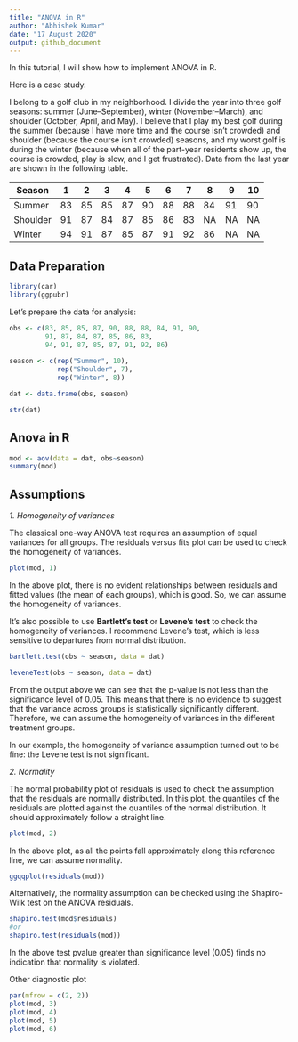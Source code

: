 ---
title: "ANOVA in R"
author: "Abhishek Kumar"
date: "17 August 2020"
output: github_document
---
In this tutorial, I will show how to implement ANOVA in R.

Here is a case study.

I belong to a golf club in my neighborhood. I divide the year into three golf 
seasons: summer (June–September), winter (November–March), and shoulder 
(October, April, and May). I believe that I play my best golf during the summer 
(because I have more time and the course isn’t crowded) and shoulder (because the 
course isn’t crowded) seasons, and my worst golf is during the winter (because 
when all of the part-year residents show up, the course is crowded, play is slow, 
and I get frustrated). Data from the last year are shown in the following table.


Season | 1 | 2 | 3 | 4 | 5 | 6 | 7 | 8 | 9 | 10
-------|---|---|---|---|---|---|---|---|---|---
Summer | 83 | 85 | 85 | 87 | 90 | 88 | 88 | 84 | 91 | 90
Shoulder | 91 | 87 | 84 | 87 | 85 | 86 | 83 | NA | NA | NA
Winter | 94 | 91 | 87 | 85 | 87 | 91 | 92 | 86 | NA | NA

## Data Preparation

```{r}
library(car)
library(ggpubr)
```


Let's prepare the data for analysis:

```{r}
obs <- c(83, 85, 85, 87, 90, 88, 88, 84, 91, 90,
         91, 87, 84, 87, 85, 86, 83,
         94, 91, 87, 85, 87, 91, 92, 86)
         
season <- c(rep("Summer", 10),
            rep("Shoulder", 7),
            rep("Winter", 8))

dat <- data.frame(obs, season)

str(dat)
```

## Anova in R

```{r}
mod <- aov(data = dat, obs~season)
summary(mod)
```

## Assumptions

*1. Homogeneity of variances*

The classical one-way ANOVA test requires an assumption of equal variances for 
all groups. The residuals versus fits plot can be used to check the homogeneity 
of variances.

```{r}
plot(mod, 1)
```

In the above plot, there is no evident relationships between residuals and fitted 
values (the mean of each groups), which is good. So, we can assume the homogeneity 
of variances.

It’s also possible to use **Bartlett’s test** or **Levene’s test** to check the 
homogeneity of variances. I recommend Levene’s test, which is less sensitive to 
departures from normal distribution. 

```{r}
bartlett.test(obs ~ season, data = dat)
```

```{r}
leveneTest(obs ~ season, data = dat)
```

From the output above we can see that the p-value is not less than the significance 
level of 0.05. This means that there is no evidence to suggest that the variance 
across groups is statistically significantly different. Therefore, we can assume 
the homogeneity of variances in the different treatment groups.

In our example, the homogeneity of variance assumption turned out to be fine: 
the Levene test is not significant.

*2. Normality*

The normal probability plot of residuals is used to check the assumption that 
the residuals are normally distributed. In this plot, the quantiles of the residuals 
are plotted against the quantiles of the normal distribution. It should approximately 
follow a straight line.

```{r}
plot(mod, 2)
```

In the above plot, as all the points fall approximately along this reference line, 
we can assume normality.

```{r}
ggqqplot(residuals(mod))
```


Alternatively, the normality assumption can be checked using the Shapiro-Wilk test 
on the ANOVA residuals.

```{r}
shapiro.test(mod$residuals)
#or
shapiro.test(residuals(mod))
```

In the above test pvalue greater than significance level (0.05) finds no indication 
that normality is violated.

Other diagnostic plot

```{r}
par(mfrow = c(2, 2))
plot(mod, 3)
plot(mod, 4)
plot(mod, 5)
plot(mod, 6)
```

